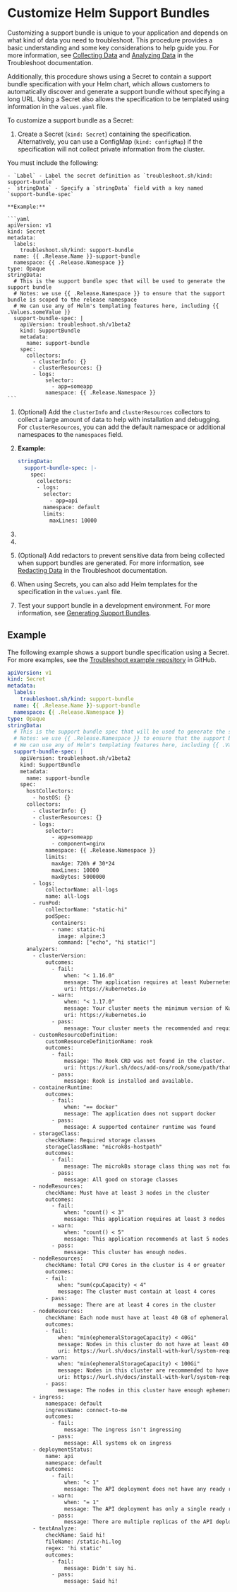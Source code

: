 

# Customize Helm Support Bundles

Customizing a support bundle is unique to your application and depends on what kind of data you need to troubleshoot. This procedure provides a basic understanding and some key considerations to help guide you. For more information, see [Collecting Data](https://troubleshoot.sh/docs/collect/) and [Analyzing Data](https://troubleshoot.sh/docs/analyze/) in the Troubleshoot documentation.

Additionally, this procedure shows using a Secret to contain a support bundle specification with your Helm chart, which allows customers to automatically discover and generate a support bundle without specifying a long URL. Using a Secret also allows the specification to be templated using information in the `values.yaml` file.

<PreflightsHelmGuidance/>

To customize a support bundle as a Secret:

1. Create a Secret (`kind: Secret`) containing the specification. Alternatively, you can use a ConfigMap (`kind: configMap`) if the specification will not collect private information from the cluster.

  You must include the following:

    - `Label` - Label the secret definition as `troubleshoot.sh/kind: support-bundle`
    - `stringData` - Specify a `stringData` field with a key named `support-bundle-spec`

    **Example:**

    ```yaml
    apiVersion: v1
    kind: Secret
    metadata:
      labels:
        troubleshoot.sh/kind: support-bundle
      name: {{ .Release.Name }}-support-bundle
      namespace: {{ .Release.Namespace }}
    type: Opaque
    stringData:
      # This is the support bundle spec that will be used to generate the support bundle
      # Notes: we use {{ .Release.Namespace }} to ensure that the support bundle is scoped to the release namespace
      # We can use any of Helm's templating features here, including {{ .Values.someValue }}
      support-bundle-spec: |
        apiVersion: troubleshoot.sh/v1beta2
        kind: SupportBundle
        metadata:
          name: support-bundle
        spec:
          collectors:
            - clusterInfo: {}
            - clusterResources: {}
            - logs:
                selector:
                  - app=someapp
                namespace: {{ .Release.Namespace }}
    ```

1. (Optional) Add the `clusterInfo` and `clusterResources` collectors to collect a large amount of data to help with installation and debugging. For `clusterResources`, you can add the default namespace or additional namespaces to the `namespaces` field.

1. <SupportBundleAddLogs/>

      **Example:**

      ```yaml
      stringData:
        support-bundle-spec: |-
          spec:
            collectors:
            - logs:
              selector:
                - app=api
              namespace: default
              limits:
                maxLines: 10000
      ```

1. <SupportBundleCustomCollectors/>

1. <SupportBundleAddAnalyzers/>

1. (Optional) Add redactors to prevent sensitive data from being collected when support bundles are generated. For more information, see [Redacting Data](https://troubleshoot.sh/docs/redact/) in the Troubleshoot documentation.

1. When using Secrets, you can also add Helm templates for the specification in the `values.yaml` file.

1. Test your support bundle in a development environment. For more information, see [Generating Support Bundles](support-bundle-generating).

## Example

The following example shows a support bundle specification using a Secret. For more examples, see the [Troubleshoot example repository](https://github.com/replicatedhq/troubleshoot/tree/main/examples) in GitHub.

```yaml
apiVersion: v1
kind: Secret
metadata:
  labels:
    troubleshoot.sh/kind: support-bundle
  name: {{ .Release.Name }}-support-bundle
  namespace: {{ .Release.Namespace }}
type: Opaque
stringData:
  # This is the support bundle spec that will be used to generate the support bundle
  # Notes: we use {{ .Release.Namespace }} to ensure that the support bundle is scoped to the release namespace
  # We can use any of Helm's templating features here, including {{ .Values.someValue }}
  support-bundle-spec: |
    apiVersion: troubleshoot.sh/v1beta2
    kind: SupportBundle
    metadata:
      name: support-bundle
    spec:
      hostCollectors:
        - hostOS: {}
      collectors:
        - clusterInfo: {}
        - clusterResources: {}
        - logs:
            selector:
              - app=someapp
              - component=nginx
            namespace: {{ .Release.Namespace }}
            limits:
              maxAge: 720h # 30*24
              maxLines: 10000
              maxBytes: 5000000
        - logs:
            collectorName: all-logs
            name: all-logs
        - runPod:
            collectorName: "static-hi"
            podSpec:
              containers:
              - name: static-hi
                image: alpine:3
                command: ["echo", "hi static!"]
      analyzers:
        - clusterVersion:
            outcomes:
              - fail:
                  when: "< 1.16.0"
                  message: The application requires at least Kubernetes 1.16.0 or later
                  uri: https://kubernetes.io
              - warn:
                  when: "< 1.17.0"
                  message: Your cluster meets the minimum version of Kubernetes, but we recommend you update to 1.17.0 or later.
                  uri: https://kubernetes.io
              - pass:
                  message: Your cluster meets the recommended and required versions of Kubernetes.
        - customResourceDefinition:
            customResourceDefinitionName: rook
            outcomes:
              - fail:
                  message: The Rook CRD was not found in the cluster.
                  uri: https://kurl.sh/docs/add-ons/rook/some/path/that/does/not/exist/for/the/sake/of/having/a/very/long/url.md
              - pass:
                  message: Rook is installed and available.
        - containerRuntime:
            outcomes:
              - fail:
                  when: "== docker"
                  message: The application does not support docker
              - pass:
                  message: A supported container runtime was found
        - storageClass:
            checkName: Required storage classes
            storageClassName: "microk8s-hostpath"
            outcomes:
              - fail:
                  message: The microk8s storage class thing was not found
              - pass:
                  message: All good on storage classes
        - nodeResources:
            checkName: Must have at least 3 nodes in the cluster
            outcomes:
              - fail:
                  when: "count() < 3"
                  message: This application requires at least 3 nodes
              - warn:
                  when: "count() < 5"
                  message: This application recommends at last 5 nodes.
              - pass:
                  message: This cluster has enough nodes.
        - nodeResources:
            checkName: Total CPU Cores in the cluster is 4 or greater
            outcomes:
            - fail:
                when: "sum(cpuCapacity) < 4"
                message: The cluster must contain at least 4 cores
            - pass:
                message: There are at least 4 cores in the cluster
        - nodeResources:
            checkName: Each node must have at least 40 GB of ephemeral storage
            outcomes:
            - fail:
                when: "min(ephemeralStorageCapacity) < 40Gi"
                message: Nodes in this cluster do not have at least 40 GB of ephemeral storage.
                uri: https://kurl.sh/docs/install-with-kurl/system-requirements
            - warn:
                when: "min(ephemeralStorageCapacity) < 100Gi"
                message: Nodes in this cluster are recommended to have at least 100 GB of ephemeral storage.
                uri: https://kurl.sh/docs/install-with-kurl/system-requirements
            - pass:
                message: The nodes in this cluster have enough ephemeral storage.
        - ingress:
            namespace: default
            ingressName: connect-to-me
            outcomes:
              - fail:
                  message: The ingress isn't ingressing
              - pass:
                  message: All systems ok on ingress
        - deploymentStatus:
            name: api
            namespace: default
            outcomes:
              - fail:
                  when: "< 1"
                  message: The API deployment does not have any ready replicas.
              - warn:
                  when: "= 1"
                  message: The API deployment has only a single ready replica.
              - pass:
                  message: There are multiple replicas of the API deployment ready.
        - textAnalyze:
            checkName: Said hi!
            fileName: /static-hi.log
            regex: 'hi static'
            outcomes:
              - fail:
                  message: Didn't say hi.
              - pass:
                  message: Said hi!
```